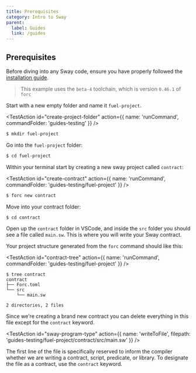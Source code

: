 ```yaml
---
title: Prerequisites
category: Intro to Sway
parent:
  label: Guides
  link: /guides
---
```


## Prerequisites

Before diving into any Sway code, ensure you have properly followed the [installation guide](guides/installation/).

> This example uses the `beta-4` toolchain, which is version `0.46.1` of `forc`

Start with a new empty folder and name it `fuel-project`.

<TestAction
id="create-project-folder"
action={{ 
  name: 'runCommand', 
  commandFolder: 'guides-testing'
}}
/>

```sh
$ mkdir fuel-project
```

Go into the `fuel-project` folder:

```sh
$ cd fuel-project
```

Within your terminal start by creating a new sway project called `contract`:

<TestAction
id="create-contract"
action={{
  name: 'runCommand', 
  commandFolder: 'guides-testing/fuel-project'
}}
/>

```sh
$ forc new contract
```

Move into your contract folder:

```sh
$ cd contract
```

Open up the `contract` folder in VSCode, and inside the `src` folder you should see a file called `main.sw`. This is where you will write your Sway contract. 

Your project structure generated from the `forc` command should like this: 

<TestAction
id="contract-tree"
action={{
  name: 'runCommand', 
  commandFolder: 'guides-testing/fuel-project'
}}
/>

```console
$ tree contract
contract
├── Forc.toml
└── src
    └── main.sw

2 directories, 2 files
```

Since we're creating a brand new contract you can delete everything in this file except for the `contract` keyword.

<TestAction
id="sway-program-type"
action={{
  name: 'writeToFile',
  filepath: 'guides-testing/fuel-project/contract/src/main.sw'
}}
/>

<CodeImport
  file="../../examples/intro-to-sway/contract/src/main.sw"
  comment="contract"
  commentType="//"
  lang="sway"
/>

The first line of the file is specifically reserved to inform the compiler whether we are writing a contract, script, predicate, or library. To designate the file as a contract, use the `contract` keyword.


